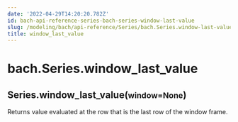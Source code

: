 ```yaml
---
date: '2022-04-29T14:20:20.782Z'
id: bach-api-reference-series-bach-series-window-last-value
slug: /modeling/bach/api-reference/Series/bach.Series.window-last-value/
title: window_last_value
---
```


# bach.Series.window_last_value

<div class="method">
<h2 class="signature-class"><span class="additional-name">Series.</span><span class="name">window_last_value(</span><small class="parameter-list"><span class="parameter" id="window">window=None</span></small>)</h2>


<div class="content">

Returns value evaluated at the row that is the last row of the window frame.


</div>

</div>
